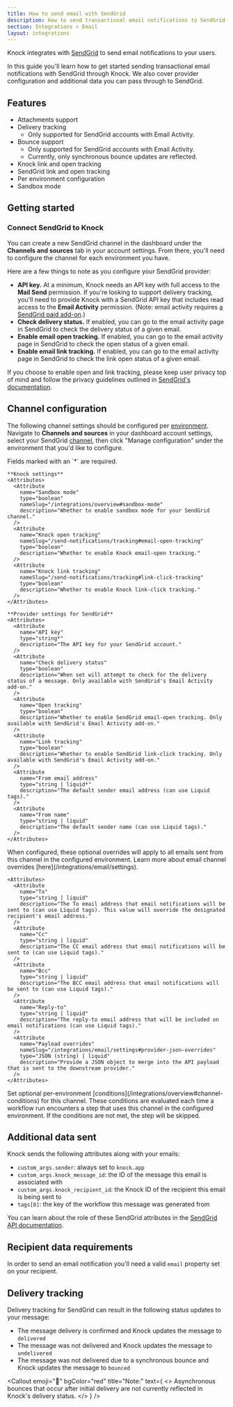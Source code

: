 ```yaml
---
title: How to send email with SendGrid
description: How to send transactional email notifications to SendGrid with Knock.
section: Integrations > Email
layout: integrations
---
```


Knock integrates with <a href="https://sendgrid.com" target="_blank">SendGrid</a> to send email notifications to your users.

In this guide you'll learn how to get started sending transactional email notifications with SendGrid through Knock. We also cover provider configuration and additional data you can pass through to SendGrid.

## Features

- Attachments support
- Delivery tracking
  - Only supported for SendGrid accounts with Email Activity.
- Bounce support
  - Only supported for SendGrid accounts with Email Activity.
  - Currently, only synchronous bounce updates are reflected.
- Knock link and open tracking
- SendGrid link and open tracking
- Per environment configuration
- Sandbox mode

## Getting started

### Connect SendGrid to Knock

You can create a new SendGrid channel in the dashboard under the **Channels and sources** tab in your account settings. From there, you'll need to configure the channel for each environment you have.

Here are a few things to note as you configure your SendGrid provider:

- **API key.** At a minimum, Knock needs an API key with full access to the **Mail Send** permission. If you're looking to support delivery tracking, you'll need to provide Knock with a SendGrid API key that includes read access to the **Email Activity** permission. (Note: email activity requires <a href="https://sendgrid.com/solutions/add-ons/30-days-additional-email-activity-history/" target="_blank">a SendGrid paid add-on</a>.)
- **Check delivery status.** If enabled, you can go to the email activity page in SendGrid to check the delivery status of a given email.
- **Enable email open tracking.** If enabled, you can go to the email activity page in SendGrid to check the open status of a given email.
- **Enable email link tracking.** If enabled, you can go to the email activity page in SendGrid to check the link open status of a given email.

If you choose to enable open and link tracking, please keep user privacy top of mind and follow the privacy guidelines outlined in <a href="https://docs.sendgrid.com/ui/account-and-settings/tracking" target="_blank">SendGrid's documentation</a>.

## Channel configuration

The following channel settings should be configured per [environment](/concepts/environments). Navigate to **Channels and sources** in your dashboard account settings, select your SendGrid [channel](/concepts/channels), then click "Manage configuration" under the environment that you'd like to configure.

<AccordionGroup>
  <Accordion title="Settings">
    Fields marked with an `*` are required.
    
    **Knock settings**
    <Attributes>
      <Attribute
        name="Sandbox mode"
        type="boolean"
        nameSlug="/integrations/overview#sandbox-mode"
        description="Whether to enable sandbox mode for your SendGrid channel."
      />
      <Attribute
        name="Knock open tracking"
        nameSlug="/send-notifications/tracking#email-open-tracking"
        type="boolean"
        description="Whether to enable Knock email-open tracking."
      />
      <Attribute
        name="Knock link tracking"
        nameSlug="/send-notifications/tracking#link-click-tracking"
        type="boolean"
        description="Whether to enable Knock link-click tracking."
      />
    </Attributes>

    **Provider settings for SendGrid**
    <Attributes>
      <Attribute
        name="API key"
        type="string*"
        description="The API key for your SendGrid account."
      />
      <Attribute
        name="Check delivery status"
        type="boolean"
        description="When set will attempt to check for the delivery status of a message. Only available with SendGrid's Email Activity add-on."
      />
      <Attribute
        name="Open tracking"
        type="boolean"
        description="Whether to enable SendGrid email-open tracking. Only available with SendGrid's Email Activity add-on."
      />
      <Attribute
        name="Link tracking"
        type="boolean"
        description="Whether to enable SendGrid link-click tracking. Only available with SendGrid's Email Activity add-on."
      />
      <Attribute
        name="From email address"
        type="string | liquid*"
        description="The default sender email address (can use Liquid tags)."
      />
      <Attribute
        name="From name"
        type="string | liquid"
        description="The default sender name (can use Liquid tags)."
      />
    </Attributes>

  </Accordion>
  <Accordion title="Overrides">
    When configured, these optional overrides will apply to all emails sent from this channel in the configured environment. Learn more about email channel overrides [here](/integrations/email/settings).
    
    <Attributes>
      <Attribute
        name="To"
        type="string | liquid"
        description="The To email address that email notifications will be sent to (can use Liquid tags). This value will override the designated recipient's email address."
      />
      <Attribute
        name="Cc"
        type="string | liquid"
        description="The CC email address that email notifications will be sent to (can use Liquid tags)."
      />
      <Attribute
        name="Bcc"
        type="string | liquid"
        description="The BCC email address that email notifications will be sent to (can use Liquid tags)."
      />
      <Attribute
        name="Reply-to"
        type="string | liquid"
        description="The reply-to email address that will be included on email notifications (can use Liquid tags)."
      />
      <Attribute
        name="Payload overrides"
        nameSlug="/integrations/email/settings#provider-json-overrides"
        type="JSON (string) | liquid"
        description="Provide a JSON object to merge into the API payload that is sent to the downstream provider."
      />
    </Attributes>
  </Accordion>
  <Accordion title="Conditions">
    Set optional per-environment [conditions](/integrations/overview#channel-conditions) for this channel. These conditions are evaluated each time a workflow run encounters a step that uses this channel in the configured environment. If the conditions are not met, the step will be skipped.
  </Accordion>
</AccordionGroup>

## Additional data sent

Knock sends the following attributes along with your emails:

- `custom_args.sender`: always set to `knock.app`
- `custom_args.knock_message_id`: the ID of the message this email is associated with
- `custom_args.knock_recipient_id`: the Knock ID of the recipient this email is being sent to
- `tags[0]`: the key of the workflow this message was generated from

You can learn about the role of these SendGrid attributes in the <a href="https://docs.sendgrid.com/" target="_blank">SendGrid API documentation</a>.

## Recipient data requirements

In order to send an email notification you'll need a valid `email` property set on your recipient.

## Delivery tracking

Delivery tracking for SendGrid can result in the following status updates to your message:

- The message delivery is confirmed and Knock updates the message to `delivered`
- The message was not delivered and Knock updates the message to `undelivered`
- The message was not delivered due to a synchronous bounce and Knock updates the message to `bounced`

<Callout
  emoji="🚨"
  bgColor="red"
  title="Note:"
  text={
    <>
      Asynchronous bounces that occur after initial delivery are not currently
      reflected in Knock's delivery status.
    </>
  }
/>
